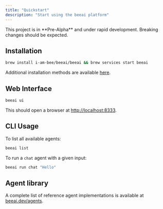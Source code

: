 ```yaml
---
title: "Quickstart"
description: "Start using the beeai platform"
---
```


<Warning>
  This project is in **Pre-Alpha** and under rapid development. Breaking changes should be expected.
</Warning>

## Installation

```sh
brew install i-am-bee/beeai/beeai && brew services start beeai
```

Additional installation methods are available [here](/get-started/installation).

## Web Interface

```sh
beeai ui
```

This should open a browser at [http://localhost:8333](http://localhost:8333).

## CLI Usage

To list all available agents:

```sh
beeai list
```

To run a `chat` agent with a given input:

```sh
beeai run chat "Hello"
```

## Agent library

A complete list of reference agent implementations is available at [beeai.dev/agents](https://beeai.dev/agents).